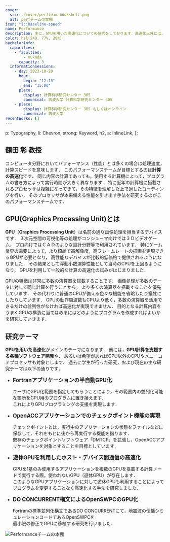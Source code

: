 ```yaml
---
cover:
  src: ./cover/perfteam-bookshelf.png
  alt: perfチームの本棚
icon: "ic:baseline-speed"
name: Performance
description: 主に，GPUを用いた高速化についての研究をしております．高速化以外には，GPU開発支援ソフトや，機能追加などの研究を行っています．
color: hsl(240, 77%, 29%)
bachelorInfo:
  capacities:
    - faculties:
        - nukada
      capacity: 3
  informationSessions:
    - day: 2023-10-20
      hour:
        begin: "12:15"
        end: "15:00"
      place:
        display: 計算科学研究センター 305
        canonical: 筑波大学 計算科学研究センター 305
    - place:
        display: 計算科学研究センター 305 もしくはオンライン
        canonical: 筑波大学
recentWorks: []
---
```



  p: Typography,
  li: Chevron,
  strong: Keyword,
  h2,
  a: InlineLink,
};

## 額田 彰 教授

コンピュータ分野においてパフォーマンス（性能）とは多くの場合は処理速度，計算スピードを意味します．
このパフォーマンスチームが目標とするのは**計算の高速化**です．
同じ内容の計算であっても，使用する計算機によって，プログラムの書き方によって実行時間が大きく異なります．
特に近年の計算機に搭載されるプロセッサは複雑になってきて，その特徴を理解した上で適したコーディングを行い，
そのプロセッサが本来備える性能を引き出す手法を研究するのがこのパフォーマンスチームです．

## GPU(Graphics Processing Unit)とは

**GPU**（**Graphics Processing Unit**）は名前の通り画像処理を担当するデバイスです．
３次元空間の可視化等の処理がコンシューマ向けでは３Ｄビデオゲーム，
プロ向けではＣＡＤのような設計分野等で利用されています．
特にゲーム業界の需要によって，より綺麗で高解像度，高フレームレートの描画を実現できるGPUが必要となり，
高性能なデバイスが比較的低価格で提供されるようになりました．
その結果として浮動小数演算性能として当時のCPUを上回るようになり，
GPUを利用して一般的な計算の高速化の試みがはじまりました．

GPUの特徴は非常に多数の演算器を搭載することです．
画像処理が多数のデータに対して同じ計算を行うことから，
より多くの演算器を搭載することを優先しています．
その代わりに普通のCPUが備える色々な機能を省略したり犠牲にしたりしています．
GPUの動作周波数もCPUより低く，多数の演算器を活用できるだけの並列性がなければ高速化が実現できません．
目的となる計算内容をうまくGPUの構造に当てはめるにはどのようにプログラムを作成すればよいかを研究していきます．

## 研究テーマ

**GPUを用いた高速化**がメインのテーマになります．
他には，**GPU計算を支援する各種ソフトウェア開発**や，
あるいは希望があればGPU以外のCPUやメニーコアプロセッサも対象とします．
過去に学生が行った研究，および現在の主な研究テーマは以下の通りです．

- <span style="font-weight: bold; font-size: 1.2em;">
    Fortranアプリケーションの半自動GPU化
  </span>

  ユーザにGPU化範囲を指定してもらうことにより，その範囲内の並列化可能な箇所をGPU用のプログラムに置き換えます．\
  これによりGPUプログラミングの支援を実現します．

- <span style="font-weight: bold; font-size: 1.2em;">
    OpenACCアプリケーションでのチェックポイント機能の実現
  </span>

  チェックポイントとは，実行中のアプリケーションの状態をファイルなどに保存して，それをもとに後から再実行する機能を指ります．\
  既存のチェックポイントソフトウェア「DMTCP」を拡張し，OpenACCアプリケーションを対象とすることを目標としています．

- <span style="font-weight: bold; font-size: 1.2em;">
    遊休GPUを利用したホスト・デバイス間通信の高速化
  </span>

  GPUを1基のみ使用するアプリケーションを複数のGPUを搭載する計算ノードで実行する際，使われないGPU（遊休GPU）が存在します．\
  このようなGPUアプリケーションに対して遊休GPUも利用することによってプログラムを変更することなく高速化する手法を研究しました．

- <span style="font-weight: bold; font-size: 1.2em;">
    DO CONCURRENT構文によるOpenSWPCのGPU化
  </span>

  Fortranの標準並列化構文であるDO CONCURRENTにて，地震波の伝播シミュレーションコードであるOpenSWPCを\
  最小限の修正でGPUに移植する研究を行いました．

<Image src={cover} alt="Performanceチームの本棚" />
